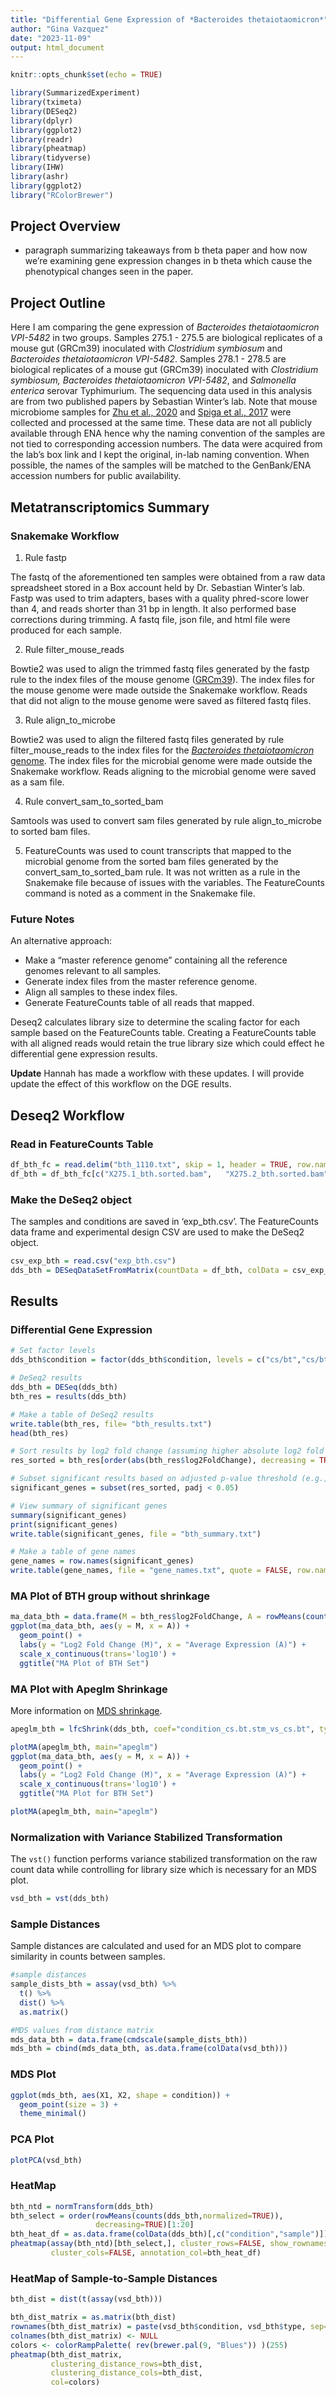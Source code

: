 ```yaml
---
title: "Differential Gene Expression of *Bacteroides thetaiotaomicron*"
author: "Gina Vazquez"
date: "2023-11-09"
output: html_document
---
```


```r
knitr::opts_chunk$set(echo = TRUE)
```

```r
library(SummarizedExperiment)
library(tximeta)
library(DESeq2)
library(dplyr)
library(ggplot2)
library(readr)
library(pheatmap)
library(tidyverse)
library(IHW)
library(ashr)
library(ggplot2)
library("RColorBrewer")
```

## Project Overview

-   paragraph summarizing takeaways from b theta paper and how now we're examining gene expression changes in b theta which cause the phenotypical changes seen in the paper. 

## Project Outline

Here I am comparing the gene expression of *Bacteroides thetaiotaomicron VPI-5482* in two groups. Samples 275.1 - 275.5 are biological replicates of a mouse gut (GRCm39) inoculated with *Clostridium symbiosum* and *Bacteroides thetaiotaomicron VPI-5482*. Samples 278.1 - 278.5 are biological replicates of a mouse gut (GRCm39) inoculated with *Clostridium symbiosum, Bacteroides thetaiotaomicron VPI-5482*, and *Salmonella enterica* serovar Typhimurium.
The sequencing data used in this analysis are from two published papers by Sebastian Winter's lab. Note that mouse microbiome samples for [Zhu et al., 2020](https://pubmed.ncbi.nlm.nih.gov/32075741/) and [Spiga et al., 2017](https://www.ncbi.nlm.nih.gov/pmc/articles/PMC5599368/) were collected and processed at the same time. These data are not all publicly available through ENA hence why the naming convention of the samples are not tied to corresponding accession numbers. The data were acquired from the lab's box link and I kept the original, in-lab naming convention. When possible, the names of the samples will be matched to the GenBank/ENA accession numbers for public availability.

## Metatranscriptomics Summary

### Snakemake Workflow

(1) Rule fastp

The fastq of the aforementioned ten samples were obtained from a raw data spreadsheet stored in a Box account held by Dr. Sebastian Winter's lab. Fastp was used to trim adapters, bases with a quality phred-score lower than 4, and reads shorter than 31 bp in length. It also performed base corrections during trimming. A fastq file, json file, and html file were produced for each sample.

(2) Rule filter_mouse_reads

Bowtie2 was used to align the trimmed fastq files generated by the fastp rule to the index files of the mouse genome ([GRCm39](https://www.ncbi.nlm.nih.gov/datasets/genome/GCF_000001635.27/)). The index files for the mouse genome were made outside the Snakemake workflow. Reads that did not align to the mouse genome were saved as filtered fastq files.

(3) Rule align_to_microbe

Bowtie2 was used to align the filtered fastq files generated by rule filter_mouse_reads to the index files for the [*Bacteroides thetaiotaomicron* genome](https://www.ncbi.nlm.nih.gov/datasets/taxonomy/818/). The index files for the microbial genome were made outside the Snakemake workflow. Reads aligning to the microbial genome were saved as a sam file.

(4) Rule convert_sam_to_sorted_bam

Samtools was used to convert sam files generated by rule align_to_microbe to sorted bam files.

(5)  FeatureCounts was used to count transcripts that mapped to the microbial genome from the sorted bam files generated by the convert_sam_to_sorted_bam rule. It was not written as a rule in the Snakemake file because of issues with the variables. The FeatureCounts command is noted as a comment in the Snakemake file.

### Future Notes

An alternative approach:

-   Make a "master reference genome" containing all the reference genomes relevant to all samples.
-   Generate index files from the master reference genome.
-   Align all samples to these index files.
-   Generate FeatureCounts table of all reads that mapped.

Deseq2 calculates library size to determine the scaling factor for each sample based on the FeatureCounts table. Creating a FeatureCounts table with all aligned reads would retain the true library size which could effect he differential gene expression results.

**Update** Hannah has made a workflow with these updates. I will provide update the effect of this workflow on the DGE results. 

## Deseq2 Workflow

### Read in FeatureCounts Table

```r
df_bth_fc = read.delim("bth_1110.txt", skip = 1, header = TRUE, row.names = 1, stringsAsFactors = FALSE)
df_bth = df_bth_fc[c("X275.1_bth.sorted.bam",	"X275.2_bth.sorted.bam",	"X275.3_bth.sorted.bam",	"X275.4_bth.sorted.bam",	"X275.5_bth.sorted.bam",	"X278.1_bth.sorted.bam",	"X278.2_bth.sorted.bam",	"X278.3_bth.sorted.bam",	"X278.4_bth.sorted.bam",	"X278.5_bth.sorted.bam")]

```

### Make the DeSeq2 object

The samples and conditions are saved in 'exp_bth.csv'. The FeatureCounts data frame and experimental design CSV are used to make the DeSeq2 object.  
```r
csv_exp_bth = read.csv("exp_bth.csv")
dds_bth = DESeqDataSetFromMatrix(countData = df_bth, colData = csv_exp_bth, design = ~ condition)
```

## Results

### Differential Gene Expression

```r
# Set factor levels
dds_bth$condition = factor(dds_bth$condition, levels = c("cs/bt","cs/bt/stm"))

# DeSeq2 results 
dds_bth = DESeq(dds_bth)
bth_res = results(dds_bth)

# Make a table of DeSeq2 results
write.table(bth_res, file= "bth_results.txt")
head(bth_res)
```

```r
# Sort results by log2 fold change (assuming higher absolute log2 fold change is more interesting)
res_sorted = bth_res[order(abs(bth_res$log2FoldChange), decreasing = TRUE), ]

# Subset significant results based on adjusted p-value threshold (e.g., 0.05)
significant_genes = subset(res_sorted, padj < 0.05)

# View summary of significant genes
summary(significant_genes)
print(significant_genes)
write.table(significant_genes, file = "bth_summary.txt")

# Make a table of gene names
gene_names = row.names(significant_genes)
write.table(gene_names, file = "gene_names.txt", quote = FALSE, row.names = FALSE)
```

### MA Plot of BTH group without shrinkage

```r
ma_data_bth = data.frame(M = bth_res$log2FoldChange, A = rowMeans(counts(dds_bth, normalized = TRUE)))
ggplot(ma_data_bth, aes(y = M, x = A)) +
  geom_point() +
  labs(y = "Log2 Fold Change (M)", x = "Average Expression (A)") +
  scale_x_continuous(trans='log10') +
  ggtitle("MA Plot of BTH Set")
```

### MA Plot with Apeglm Shrinkage

More information on [MDS shrinkage](https://bioconductor.org/packages/release/bioc/vignettes/DESeq2/inst/doc/DESeq2.html#moreshrink).
```r
apeglm_bth = lfcShrink(dds_bth, coef="condition_cs.bt.stm_vs_cs.bt", type="apeglm")

plotMA(apeglm_bth, main="apeglm")
ggplot(ma_data_bth, aes(y = M, x = A)) +
  geom_point() +
  labs(y = "Log2 Fold Change (M)", x = "Average Expression (A)") +
  scale_x_continuous(trans='log10') +
  ggtitle("MA Plot for BTH Set")
```

```r
plotMA(apeglm_bth, main="apeglm")
```

### Normalization with Variance Stabilized Transformation

The `vst()` function performs variance stabilized transformation on the raw count data while controlling for library size which is necessary for an MDS plot.
```r
vsd_bth = vst(dds_bth)
```

### Sample Distances

Sample distances are calculated and used for an MDS plot to compare similarity in counts between samples.
```r
#sample distances
sample_dists_bth = assay(vsd_bth) %>%
  t() %>%
  dist() %>%
  as.matrix()

#MDS values from distance matrix
mds_data_bth = data.frame(cmdscale(sample_dists_bth))
mds_bth = cbind(mds_data_bth, as.data.frame(colData(vsd_bth)))
```

### MDS Plot

```r
ggplot(mds_bth, aes(X1, X2, shape = condition)) + 
  geom_point(size = 3) +
  theme_minimal()
```

### PCA Plot

```r
plotPCA(vsd_bth)
```

### HeatMap

```r
bth_ntd = normTransform(dds_bth)
bth_select = order(rowMeans(counts(dds_bth,normalized=TRUE)),
                   decreasing=TRUE)[1:20]
bth_heat_df = as.data.frame(colData(dds_bth)[,c("condition","sample")])  
pheatmap(assay(bth_ntd)[bth_select,], cluster_rows=FALSE, show_rownames=TRUE,
         cluster_cols=FALSE, annotation_col=bth_heat_df)
```

### HeatMap of Sample-to-Sample Distances

```r
bth_dist = dist(t(assay(vsd_bth)))

bth_dist_matrix = as.matrix(bth_dist)
rownames(bth_dist_matrix) = paste(vsd_bth$condition, vsd_bth$type, sep="-")
colnames(bth_dist_matrix) <- NULL
colors <- colorRampPalette( rev(brewer.pal(9, "Blues")) )(255)
pheatmap(bth_dist_matrix,
         clustering_distance_rows=bth_dist,
         clustering_distance_cols=bth_dist,
         col=colors)
```
